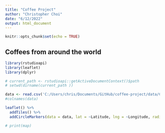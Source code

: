 ```yaml
---
title: "Coffee Project"
author: "Christopher Choi"
date: "6/12/2022"
output: html_document
---
```


```r
knitr::opts_chunk$set(echo = TRUE)
```

## Coffees from around the world
```r
library(rstudioapi)
library(leaflet)
library(dplyr)
```

```r
# current_path <- rstudioapi::getActiveDocumentContext()$path
# setwd(dirname(current_path ))

data <- read.csv('C:/Users/chris/Documents/GitHub/coffee-project/data/CoffeeLog.csv', header = TRUE) %>% data.frame()
#colnames(data)

```

```r
leaflet() %>% 
  addTiles() %>%
  addCircleMarkers(data = data, lat = ~Latitude, lng = ~Longitude, radius = ~Overall)

# print(map)

```